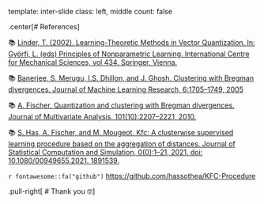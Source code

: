 template: inter-slide
class: left, middle
count: false

.center[# References]<hbr>

&#128218; [Linder, T. (2002). Learning-Theoretic Methods in Vector Quantization. In: Györfi, L. (eds) Principles of Nonparametric Learning. International Centre for Mechanical Sciences, vol 434. Springer, Vienna.](https://link.springer.com/chapter/10.1007/978-3-7091-2568-7_4)

&#128218; [Banerjee, S. Merugu, I.S. Dhillon, and J. Ghosh.  Clustering with Bregman divergences. Journal of Machine Learning Research, 6:1705–1749, 2005](chrome-extension://oemmndcbldboiebfnladdacbdfmadadm/https://jmlr.org/papers/volume6/banerjee05b/banerjee05b.pdf)

&#128218; [A. Fischer.  Quantization and clustering with Bregman divergences. Journal of Multivariate Analysis, 101(10):2207–2221, 2010.](chrome-extension://oemmndcbldboiebfnladdacbdfmadadm/https://www.lpsm.paris/_media/users/fischer/quantization_and_clustering_with_bregman_divergences.pdf)

&#128218; [S. Has, A. Fischer, and M. Mougeot. Kfc: A clusterwise supervised learning procedure based on the aggregation of distances. Journal of Statistical Computation and Simulation, 0(0):1–21, 2021. doi: 10.1080/00949655.2021.  1891539.](https://www.tandfonline.com/doi/abs/10.1080/00949655.2021.1891539)

`r fontawesome::fa("github")` [https://github.com/hassothea/KFC-Procedure](https://github.com/hassothea/KFC-Procedure)

<h0br>

.pull-right[
# Thank you 🤓
]

